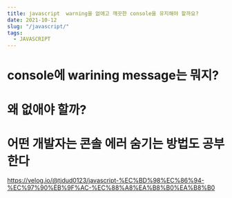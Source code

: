 ```yaml
---
title: javascript  warning을 없애고 깨끗한 console을 유지해야 할까요?
date: 2021-10-12
slug: "/javascript/"
tags:
  - JAVASCRIPT
--- 
```


# console에 warining message는 뭐지?

# 왜 없애야 할까?

# 어떤 개발자는 콘솔 에러 숨기는 방법도 공부한다

https://velog.io/@tjdud0123/javascript-%EC%BD%98%EC%86%94-%EC%97%90%EB%9F%AC-%EC%88%A8%EA%B8%B0%EA%B8%B0